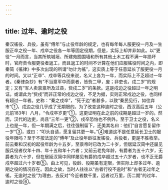 ```yaml
---
---
---
```

title: 过年、逾时之役
---



秦汉徭役、兵役，虽有“傅年”与止役年龄的规定，也有每年每人服更役一月及一生服正卒之役一年、戍卒之役各一年等固定役期，但是，实际上却并非如此。以“更役”一月而言，当其所筑城垣、所建苑囿围墙和所有其他土木工程不满一年损坏时，官府责令服更役者返工，而且返工的时间不计算在他们应服徭役时间之内，即秦简《徭律》中多次出现的所谓“勿计为徭”，这实质上等于任意延长了服更役一月的时间。又以“正卒”、戍卒等兵役来说，名义上各为一年，而实际上不乏超过一年者。《秦律杂抄》有“不当禀军中而禀者，皆赀二甲，废；非吏也，戍二岁”的规定；又有“军人卖禀禀所及过县，赀戍二岁”的条款。这是戍边之役超过一年之明证。或谓此为“赀戍”而非正常的戍边之役，不足为据，实则正常戍边之役，也同样有超过一年者。史称：“秦之戍卒”，“死于边”者甚多，以致“秦民见行，如往弃市”①，戍边之役几乎成了无期限的。为了改变这种逾时之役，西汉高后五年（公元前183年）八月，“令戍卒岁更”①，这更证明在此之前的戍期是超过一岁的。然而，汉代的边吏，尚且“三年一更”②，戍卒恐怕也不例外。至于卫士之役，名义上也是一年，但一年期满之后，往往强制留下，还美其名曰：他们“自言愿复留作一岁”③，或曰：“叩头自请，愿复留共更一年。”④难道这不是任意延长卫士的服役年限吗？至于不按法定的“傅年”及止役年龄征发徭役、兵役者，更是不胜枚举。前云秦和汉初的起役年龄为十五岁，至景帝时已改为二十岁，但居延汉简中还屡见服兵役者仅年十四、年十五和年十六者；又前云老免年龄，有爵者为五十六岁，无爵者为六十岁，但在居延汉简中同样屡见有爵的戍卒超过五十六岁者，也不乏无爵戍卒超过六十岁者⑤。由上可见，役龄、役期虽有定限，但实际上却多过年、逾期之役的情况存在。因此之故，当时人往往以“古者行役不逾时”和“古者无过年之徭，无逾时之役”为理由，去反对“今近者数千里，远者过万里，历二期”的过年、逾时之役⑥。